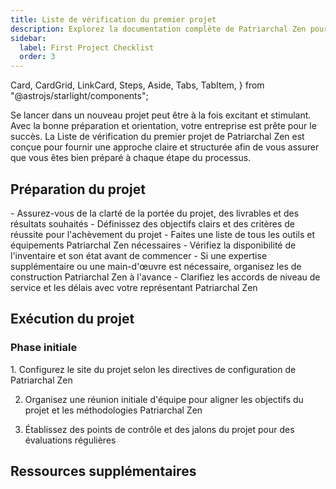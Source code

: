 ```yaml
---
title: Liste de vérification du premier projet
description: Explorez la documentation complète de Patriarchal Zen pour un examen approfondi de nos outils haut de gamme et  de construction.
sidebar:
  label: First Project Checklist
  order: 3
---
```

  Card,
  CardGrid,
  LinkCard,
  Steps,
  Aside,
  Tabs,
  TabItem,
} from "@astrojs/starlight/components";

Se lancer dans un nouveau projet peut être à la fois excitant et stimulant. Avec la bonne préparation et orientation, votre entreprise est prête pour le succès. La Liste de vérification du premier projet de Patriarchal Zen est conçue pour fournir une approche claire et structurée afin de vous assurer que vous êtes bien préparé à chaque étape du processus.

## Préparation du projet

<CardGrid>
  <Card title="Portée et objectifs">
    - Assurez-vous de la clarté de la portée du projet, des livrables et des résultats souhaités
    - Définissez des objectifs clairs et des critères de réussite pour l'achèvement du projet
  </Card>
  <Card title="Outils et équipement">
    - Faites une liste de tous les outils et équipements Patriarchal Zen nécessaires
    - Vérifiez la disponibilité de l'inventaire et son état avant de commencer
  </Card>
  <Card title="Organisation des ">
    - Si une expertise supplémentaire ou une main-d'œuvre est nécessaire, organisez les  de construction Patriarchal Zen à l'avance
    - Clarifiez les accords de niveau de service et les délais avec votre représentant Patriarchal Zen
  </Card>
</CardGrid>

## Exécution du projet
### Phase initiale
<Steps>
1. Configurez le site du projet selon les directives de configuration de Patriarchal Zen

2. Organisez une réunion initiale d'équipe pour aligner les objectifs du projet et les méthodologies Patriarchal Zen

3. Établissez des points de contrôle et des jalons du projet pour des évaluations régulières
</Steps>


## Ressources supplémentaires
<CardGrid>
<LinkCard
  title="Guides détaillés"
  description="Accédez à une documentation approfondie et aux manuels d'utilisation des outils et  Patriarchal Zen."
  href="vi/guides/getting-started"
/>
<LinkCard
  title="Contacts de support"
  description="Gardez à portée de main les coordonnées du support Patriarchal Zen, disponible pour vous aider tout au long de votre projet."
  href="vi/guides/getting-started"
/>
<LinkCard
  title="Apprentissage avancé"
  description="Explorez d'autres ressources éducatives fournies par Patriarchal Zen pour affiner vos compétences et vos connaissances."
  href="vi/guides/getting-started"
/>
</CardGrid>
